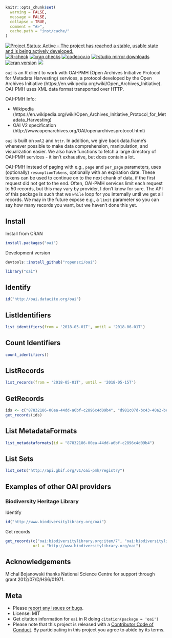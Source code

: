 ```r
knitr::opts_chunk$set(
  warning = FALSE,
  message = FALSE,
  collapse = TRUE,
  comment = "#>",
  cache.path = "inst/cache/"
)
```

[![Project Status: Active – The project has reached a stable, usable state and is being actively developed.](https://www.repostatus.org/badges/latest/active.svg)](https://www.repostatus.org/#active)
[![R-check](https://github.com/ropensci/oai/actions/workflows/R-CMD-check.yaml/badge.svg)](https://github.com/ropensci/oai/actions/workflows/R-CMD-check.yaml)
[![cran checks](https://cranchecks.info/badges/worst/oai)](https://cranchecks.info/pkgs/oai)
[![codecov.io](https://codecov.io/github/ropensci/oai/coverage.svg?branch=master)](https://codecov.io/github/ropensci/oai?branch=master) 
[![rstudio mirror downloads](https://cranlogs.r-pkg.org/badges/oai?color=2ED968)](https://github.com/r-hub/cranlogs.app) 
[![cran version](https://www.r-pkg.org/badges/version/oai)](https://cran.r-project.org/package=oai) 
[![](https://badges.ropensci.org/19_status.svg)](https://github.com/ropensci/software-review/issues/19)

`oai` is an R client to work with OAI-PMH (Open Archives Initiative Protocol for Metadata Harvesting) services, a protocol developed by the Open Archives Initiative (https://en.wikipedia.org/wiki/Open_Archives_Initiative). OAI-PMH uses XML data format transported over HTTP.

OAI-PMH Info:

* Wikipedia (https://en.wikipedia.org/wiki/Open_Archives_Initiative_Protocol_for_Metadata_Harvesting)
* OAI V2 specification (http://www.openarchives.org/OAI/openarchivesprotocol.html)

`oai` is built on `xml2` and `httr`. In addition, we give back data.frame's whenever possible to make data comprehension, manipulation, and visualization easier. We also have functions to fetch a large directory of OAI-PMH services - it isn't exhaustive, but does contain a lot.

OAI-PMH instead of paging with e.g., `page` and `per_page` parameters, uses (optionally) `resumptionTokens`, optionally with an expiration date. These tokens can be used to continue on to the next chunk of data, if the first request did not get to the end. Often, OAI-PMH services limit each request to 50 records, but this may vary by provider, I don't know for sure. The API of this package is such that we `while` loop for you internally until we get all records. We may in the future expose e.g., a `limit` parameter so you can say how many records you want, but we haven't done this yet.

## Install

Install from CRAN

```r
install.packages("oai")
```

Development version

```r
devtools::install_github("ropensci/oai")
```

```r
library("oai")
```

## Identify

```r
id("http://oai.datacite.org/oai")
```

## ListIdentifiers

```r
list_identifiers(from = '2018-05-01T', until = '2018-06-01T')
```

## Count Identifiers

```r
count_identifiers()
```

## ListRecords

```r
list_records(from = '2018-05-01T', until = '2018-05-15T')
```

## GetRecords

```r
ids <- c("87832186-00ea-44dd-a6bf-c2896c4d09b4", "d981c07d-bc43-40a2-be1f-e786e25106ac")
get_records(ids)
```

## List MetadataFormats

```r
list_metadataformats(id = "87832186-00ea-44dd-a6bf-c2896c4d09b4")
```

## List Sets

```r
list_sets("http://api.gbif.org/v1/oai-pmh/registry")
```

## Examples of other OAI providers

### Biodiversity Heritage Library

Identify

```r
id("http://www.biodiversitylibrary.org/oai")
```

Get records

```r
get_records(c("oai:biodiversitylibrary.org:item/7", "oai:biodiversitylibrary.org:item/9"),
            url = "http://www.biodiversitylibrary.org/oai")
```


## Acknowledgements

Michal Bojanowski thanks National Science Centre for support through grant 2012/07/D/HS6/01971.


## Meta

* Please [report any issues or bugs](https://github.com/ropensci/oai/issues).
* License: MIT
* Get citation information for `oai` in R doing `citation(package = 'oai')`
* Please note that this project is released with a [Contributor Code of Conduct](https://ropensci.org/code-of-conduct/). By participating in this project you agree to abide by its terms.
